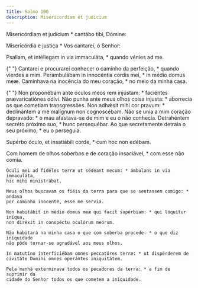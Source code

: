 ```yaml
---
title: Salmo 100
description: Misericordiam et judicium
---
```


<div class="side-by-side not-content">

Misericórdiam et judícium \* cantábo tibi, Dómine:</span>

Misericórdia e justiça \* Vos cantarei, ó Senhor:

Psallam, et intéllegam in via immaculáta, \* quando vénies ad me.

{" "}
<span>
  Cantarei e procurarei conhecer o caminho da perfeição, * quando vierdes a mim.
  Perambulábam in innocéntia cordis mei, * in médio domus meæ.
</span>
Caminhava na inocência do meu coração, * no meio da minha casa.

{" "}
<span>
  Non proponébam ante óculos meos rem injústam: * faciéntes prævaricatiónes
  odívi. Não punha ante meus olhos coisa injusta: * aborrecia os que cometiam
  transgressões. Non adhǽsit mihi cor pravum: * declinántem a me malígnum non
  cognoscébam. Não se unia a mim coração depravado: * o mau afastava-se de mim e
  eu o não conhecia. Detrahéntem secréto próximo suo, * hunc persequébar.
</span>
Ao que secretamente detraia o seu próximo, * eu o perseguia.

Supérbo óculo, et insatiábili corde, \* cum hoc non edébam.

  <span>
    Com homem de olhos soberbos e de coração insaciável, * com esse não comia.
 
    Óculi mei ad fidéles terræ ut sédeant mecum: * ámbulans in via immaculáta,
    hic mihi ministrábat.
 
    Meus olhos buscavam os fiéis da terra para que se sentassem comigo: * andava
    por caminho inocente, esse me servia.
 
    Non habitábit in médio domus meæ qui facit supérbiam: * qui lóquitur iníqua,
    non diréxit in conspéctu oculórum meórum.
 
    Não habitará na minha casa o que com soberba procede: * o que diz iníquidade
    não pôde tornar-se agradável aos meus olhos.
 
    In matutíno interficiébam omnes peccatóres terræ: * ut dispérderem de
    civitáte Dómini omnes operántes iniquitátem.
 
    Pela manhã exterminava todos os pecadores da terra: * a fim de suprimir da
    cidade do Senhor todos os que cometem a iniquidade.

</div>
